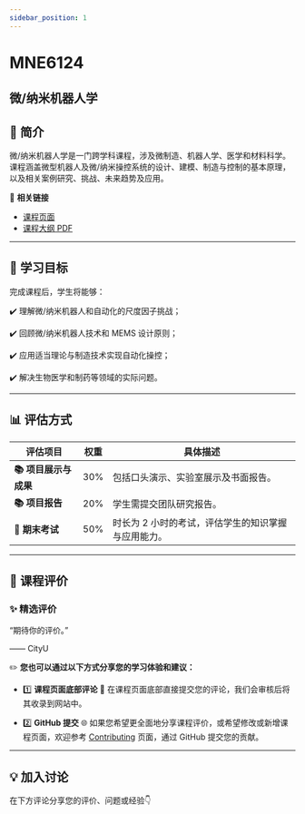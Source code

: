 ```yaml
---
sidebar_position: 1
---
```


# MNE6124
## 微/纳米机器人学

## **📘 简介**
微/纳米机器人学是一门跨学科课程，涉及微制造、机器人学、医学和材料科学。课程涵盖微型机器人及微/纳米操控系统的设计、建模、制造与控制的基本原理，以及相关案例研究、挑战、未来趋势及应用。

🔗 **相关链接**
- [课程页面](https://www.cityu.edu.hk/catalogue/pg/202425/course/MNE6124.htm)
- [课程大纲 PDF](https://www.cityu.edu.hk/catalogue/pg/202425/course/MNE6124.pdf)

---

## **🎯 学习目标**

完成课程后，学生将能够：

✔️ 理解微/纳米机器人和自动化的尺度因子挑战；

✔️ 回顾微/纳米机器人技术和 MEMS 设计原则；

✔️ 应用适当理论与制造技术实现自动化操控；

✔️ 解决生物医学和制药等领域的实际问题。

---

## **📊 评估方式**

| **评估项目**            | **权重** | **具体描述**                                                                                     |
|------------------------|---------|---------------------------------------------------------------------------------------------------|
| **📚 项目展示与成果**    | 30%     | 包括口头演示、实验室展示及书面报告。                                                             |
| **📚 项目报告**          | 20%     | 学生需提交团队研究报告。                                                                         |
| **📖 期末考试**          | 50%     | 时长为 2 小时的考试，评估学生的知识掌握与应用能力。                                              |

---

## **💬 课程评价**

### ✨ **精选评价**
<div className={commentStyles.commentBox}>
    <p className={commentStyles.commentText}>
        “期待你的评价。”
    </p>
    <p className={commentStyles.commentAuthor}>—— CityU</p>
</div>

✏️ **您也可以通过以下方式分享您的学习体验和建议：**

- 1️⃣ **课程页面底部评论**
💬 在课程页面底部直接提交您的评论，我们会审核后将其收录到网站中。

- 2️⃣ **GitHub 提交**
🌐 如果您希望更全面地分享课程评价，或希望修改或新增课程页面，欢迎参考 [Contributing](https://penjc.github.io/cityU-navigator/contributing) 页面，通过 GitHub 提交您的贡献。

---

## **💡 加入讨论**

在下方评论分享您的评价、问题或经验👇
<Utterances />